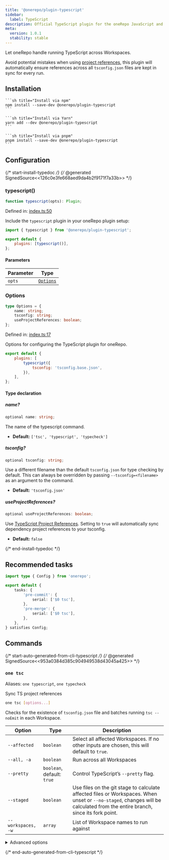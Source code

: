 ```yaml
---
title: '@onerepo/plugin-typescript'
sidebar:
  label: TypeScript
description: Official TypeScript plugin for the oneRepo JavaScript and TypeScript monorepo toolchain.
meta:
  version: 1.0.1
  stability: stable
---
```



Let oneRepo handle running TypeScript across Workspaces.

Avoid potential mistakes when using [project references](https://www.typescriptlang.org/docs/handbook/project-references.html), this plugin will automatically ensure references across all `tsconfig.json` files are kept in sync for every run.

## Installation

<Tabs syncKey="pkgmanager">
  <TabItem label="npm">

    ```sh title="Install via npm"
    npm install --save-dev @onerepo/plugin-typescript
    ```

  </TabItem>
  <TabItem label="yarn">

    ```sh title="Install via Yarn"
    yarn add --dev @onerepo/plugin-typescript
    ```

  </TabItem>
  <TabItem label="pnpm">

    ```sh title="Install via pnpm"
    pnpm install --save-dev @onerepo/plugin-typescript
    ```

  </TabItem>
</Tabs>

## Configuration

{/* start-install-typedoc */}
{/* @generated SignedSource<<126c0e3fe668aed9da4b2f9171f7a33b>> */}

### typescript()

```ts
function typescript(opts): Plugin;
```

Defined in: [index.ts:50](https://github.com/paularmstrong/onerepo/blob/b5121b5a0f205525e364c3effa18e63e2715264a/plugins/typescript/src/index.ts)

Include the `typescript` plugin in your oneRepo plugin setup:

```js title="onerepo.config.ts" {1,4}
import { typescript } from '@onerepo/plugin-typescript';

export default {
	plugins: [typescript()],
};
```

#### Parameters

| Parameter | Type                  |
| --------- | --------------------- |
| `opts`    | [`Options`](#options) |

### Options

```ts
type Options = {
	name: string;
	tsconfig: string;
	useProjectReferences: boolean;
};
```

Defined in: [index.ts:17](https://github.com/paularmstrong/onerepo/blob/b5121b5a0f205525e364c3effa18e63e2715264a/plugins/typescript/src/index.ts)

Options for configuring the TypeScript plugin for oneRepo.

```js title="onerepo.config.js"
export default {
	plugins: [
		typescript({
			tsconfig: 'tsconfig.base.json',
		}),
	],
};
```

#### Type declaration

##### name?

```ts
optional name: string;
```

The name of the typescript command.

- **Default:** `['tsc', 'typescript', 'typecheck']`

##### tsconfig?

```ts
optional tsconfig: string;
```

Use a different filename than the default `tsconfig.json` for type checking by default. This can always be overridden by passing `--tsconfig=<filename>` as an argument to the command.

- **Default:** `'tsconfig.json'`

##### useProjectReferences?

```ts
optional useProjectReferences: boolean;
```

Use [TypeScript Project References](https://www.typescriptlang.org/docs/handbook/project-references.html). Setting to `true` will automatically sync dependency project references to your tsconfig.

- **Default:** `false`

{/* end-install-typedoc */}

## Recommended tasks

```ts title="./onerepo.config.ts"
import type { Config } from 'onerepo';

export default {
	tasks: {
		'pre-commit': {
			serial: ['$0 tsc'],
		},
		'pre-merge': {
			serial: ['$0 tsc'],
		},
	},
} satisfies Config;
```

## Commands

{/* start-auto-generated-from-cli-typescript */}
{/* @generated SignedSource<<953a0384d385c904949538d43045a425>> */}

### `one tsc`

Aliases: `one typescript`, `one typecheck`

Sync TS project references

```sh
one tsc [options...]
```

Checks for the existence of `tsconfig.json` file and batches running `tsc --noEmit` in each Workspace.

| Option             | Type                       | Description                                                                                                                                                                 |
| ------------------ | -------------------------- | --------------------------------------------------------------------------------------------------------------------------------------------------------------------------- |
| `--affected`       | `boolean`                  | Select all affected Workspaces. If no other inputs are chosen, this will default to `true`.                                                                                 |
| `--all, -a`        | `boolean`                  | Run across all Workspaces                                                                                                                                                   |
| `--pretty`         | `boolean`, default: `true` | Control TypeScript’s `--pretty` flag.                                                                                                                                       |
| `--staged`         | `boolean`                  | Use files on the git stage to calculate affected files or Workspaces. When unset or `--no-staged`, changes will be calculated from the entire branch, since its fork point. |
| `--workspaces, -w` | `array`                    | List of Workspace names to run against                                                                                                                                      |

<details>

<summary>Advanced options</summary>

| Option                                                           | Type                                 | Description                                               |
| ---------------------------------------------------------------- | ------------------------------------ | --------------------------------------------------------- |
| `--from-ref`                                                     | `string`                             | Git ref to start looking for affected files or Workspaces |
| `--show-advanced`                                                | `boolean`                            | Pair with `--help` to show advanced options.              |
| `--through-ref`                                                  | `string`                             | Git ref to start looking for affected files or Workspaces |
| `--tsconfig`                                                     | `string`, default: `"tsconfig.json"` | The filename of the tsconfig to find in each Workspace.   |
| `--use-project-references, --project-references, --project-refs` | `boolean`                            | Automatically sync and use typescript project references  |

</details>

{/* end-auto-generated-from-cli-typescript */}
